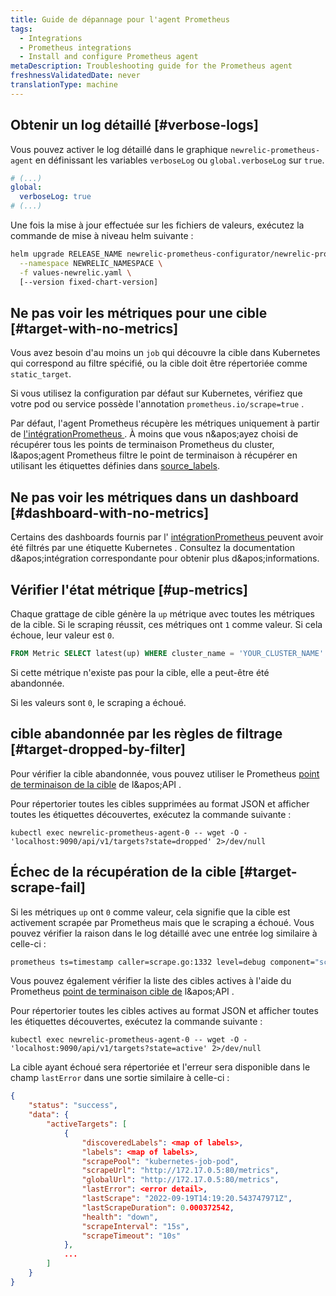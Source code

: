 ```yaml
---
title: Guide de dépannage pour l'agent Prometheus
tags:
  - Integrations
  - Prometheus integrations
  - Install and configure Prometheus agent
metaDescription: Troubleshooting guide for the Prometheus agent
freshnessValidatedDate: never
translationType: machine
---
```


## Obtenir un log détaillé [#verbose-logs]

Vous pouvez activer le log détaillé dans le graphique `newrelic-prometheus-agent` en définissant les variables `verboseLog` ou `global.verboseLog` sur `true`.

```yaml
# (...)
global:
  verboseLog: true
# (...)
```

Une fois la mise à jour effectuée sur les fichiers de valeurs, exécutez la commande de mise à niveau helm suivante :

```bash
helm upgrade RELEASE_NAME newrelic-prometheus-configurator/newrelic-prometheus-agent \
  --namespace NEWRELIC_NAMESPACE \
  -f values-newrelic.yaml \
  [--version fixed-chart-version]
```

## Ne pas voir les métriques pour une cible [#target-with-no-metrics]

Vous avez besoin d'au moins un `job` qui découvre la cible dans Kubernetes qui correspond au filtre spécifié, ou la cible doit être répertoriée comme `static_target`.

Si vous utilisez la configuration par défaut sur Kubernetes, vérifiez que votre pod ou service possède l'annotation `prometheus.io/scrape=true` .

Par défaut, l'agent Prometheus récupère les métriques uniquement à partir de [l'intégrationPrometheus ](/docs/infrastructure/prometheus-integrations/integrations-list/integrations-list-intro). À moins que vous n&amp;apos;ayez choisi de récupérer tous les points de terminaison Prometheus du cluster, l&amp;apos;agent Prometheus filtre le point de terminaison à récupérer en utilisant les étiquettes définies dans [source\_labels](https://github.com/newrelic/newrelic-prometheus-configurator/blob/main/charts/newrelic-prometheus-agent/values.yaml).

## Ne pas voir les métriques dans un dashboard [#dashboard-with-no-metrics]

Certains des dashboards fournis par l' [intégrationPrometheus ](/docs/infrastructure/prometheus-integrations/integrations-list/integrations-list-intro)peuvent avoir été filtrés par une étiquette Kubernetes . Consultez la documentation d&amp;apos;intégration correspondante pour obtenir plus d&amp;apos;informations.

## Vérifier l'état métrique [#up-metrics]

Chaque grattage de cible génère la `up` métrique avec toutes les métriques de la cible. Si le scraping réussit, ces métriques ont `1` comme valeur. Si cela échoue, leur valeur est `0`.

```sql
FROM Metric SELECT latest(up) WHERE cluster_name = 'YOUR_CLUSTER_NAME' AND pod = 'TARGET_POD_NAME' TIMESERIES
```

Si cette métrique n'existe pas pour la cible, elle a peut-être été abandonnée.

Si les valeurs sont `0`, le scraping a échoué.

## cible abandonnée par les règles de filtrage [#target-dropped-by-filter]

Pour vérifier la cible abandonnée, vous pouvez utiliser le Prometheus [point de terminaison de la cible](https://prometheus.io/docs/prometheus/latest/querying/api/#targets) de l&amp;apos;API .

Pour répertorier toutes les cibles supprimées au format JSON et afficher toutes les étiquettes découvertes, exécutez la commande suivante :

```shell
kubectl exec newrelic-prometheus-agent-0 -- wget -O - 'localhost:9090/api/v1/targets?state=dropped' 2>/dev/null
```

## Échec de la récupération de la cible [#target-scrape-fail]

Si les métriques `up` ont `0` comme valeur, cela signifie que la cible est activement scrapée par Prometheus mais que le scraping a échoué. Vous pouvez vérifier la raison dans le log détaillé avec une entrée log similaire à celle-ci :

```bash
prometheus ts=timestamp caller=scrape.go:1332 level=debug component="scrape manager" scrape_pool=kubernetes-job-pod target=http://1.2.3.4:80/metrics msg="<error>" err="<error detail>"
```

Vous pouvez également vérifier la liste des cibles actives à l'aide du Prometheus [point de terminaison cible de](https://prometheus.io/docs/prometheus/latest/querying/api/#targets) l&amp;apos;API .

Pour répertorier toutes les cibles actives au format JSON et afficher toutes les étiquettes découvertes, exécutez la commande suivante :

```shell
kubectl exec newrelic-prometheus-agent-0 -- wget -O - 'localhost:9090/api/v1/targets?state=active' 2>/dev/null
```

La cible ayant échoué sera répertoriée et l'erreur sera disponible dans le champ `lastError` dans une sortie similaire à celle-ci :

```json
{
    "status": "success",
    "data": {
        "activeTargets": [
            {
                "discoveredLabels": <map of labels>,
                "labels": <map of labels>,
                "scrapePool": "kubernetes-job-pod",
                "scrapeUrl": "http://172.17.0.5:80/metrics",
                "globalUrl": "http://172.17.0.5:80/metrics",
                "lastError": <error detail>,
                "lastScrape": "2022-09-19T14:19:20.543747971Z",
                "lastScrapeDuration": 0.000372542,
                "health": "down",
                "scrapeInterval": "15s",
                "scrapeTimeout": "10s"
            },
            ...
        ]
    }
}
```